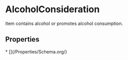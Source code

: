 
# AlcoholConsideration

Item contains alcohol or promotes alcohol consumption.

## Properties

<Grid>
* [](/Properties/Schema.org/)

</Grid>

